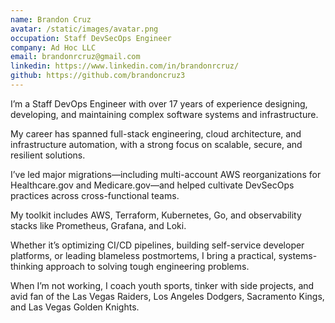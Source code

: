 ```yaml
---
name: Brandon Cruz
avatar: /static/images/avatar.png
occupation: Staff DevSecOps Engineer
company: Ad Hoc LLC
email: brandonrcruz@gmail.com
linkedin: https://www.linkedin.com/in/brandonrcruz/
github: https://github.com/brandoncruz3
---
```


I’m a Staff DevOps Engineer with over 17 years of experience designing, developing, and maintaining complex software systems and infrastructure.

My career has spanned full-stack engineering, cloud architecture, and infrastructure automation, with a strong focus on scalable, secure, and resilient solutions.

I’ve led major migrations—including multi-account AWS reorganizations for Healthcare.gov and Medicare.gov—and helped cultivate DevSecOps practices across cross-functional teams.

My toolkit includes AWS, Terraform, Kubernetes, Go, and observability stacks like Prometheus, Grafana, and Loki.

Whether it’s optimizing CI/CD pipelines, building self-service developer platforms, or leading blameless postmortems, I bring a practical, systems-thinking approach to solving tough engineering problems.

When I’m not working, I coach youth sports, tinker with side projects, and avid fan of the Las Vegas Raiders, Los Angeles Dodgers, Sacramento Kings, and Las Vegas Golden Knights.
